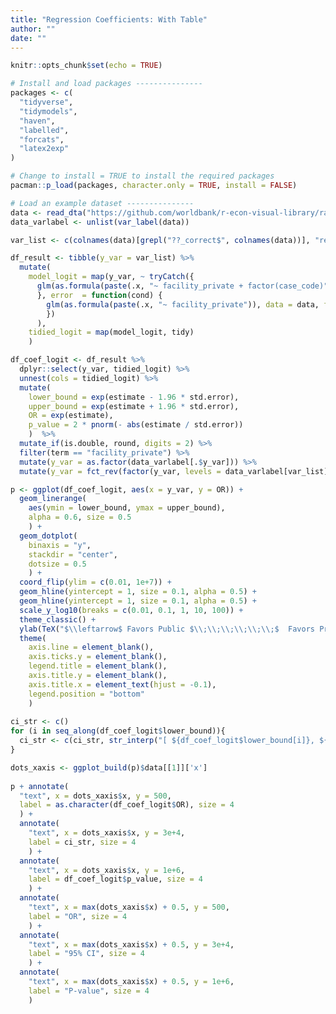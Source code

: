 ```yaml
---
title: "Regression Coefficients: With Table"
author: ""
date: ""
---
```


```r
knitr::opts_chunk$set(echo = TRUE)
```

```r
# Install and load packages ---------------
packages <- c(
  "tidyverse",
  "tidymodels",
  "haven",
  "labelled",
  "forcats",
  "latex2exp"
)

# Change to install = TRUE to install the required packages
pacman::p_load(packages, character.only = TRUE, install = FALSE)

# Load an example dataset ---------------
data <- read_dta("https://github.com/worldbank/r-econ-visual-library/raw/master/Library/Data/METable.dta")
data_varlabel <- unlist(var_label(data))

var_list <- c(colnames(data)[grepl("??_correct$", colnames(data))], "refer", "med_any", "med_class_any_6", "med_class_any_16")

df_result <- tibble(y_var = var_list) %>%
  mutate(
    model_logit = map(y_var, ~ tryCatch({
      glm(as.formula(paste(.x, "~ facility_private + factor(case_code)")), data = data, family = "binomial")
      }, error  = function(cond) {
        glm(as.formula(paste(.x, "~ facility_private")), data = data, family = "binomial")
        })
      ),
    tidied_logit = map(model_logit, tidy)
    )

df_coef_logit <- df_result %>%
  dplyr::select(y_var, tidied_logit) %>%
  unnest(cols = tidied_logit) %>%
  mutate(
    lower_bound = exp(estimate - 1.96 * std.error),
    upper_bound = exp(estimate + 1.96 * std.error),
    OR = exp(estimate),
    p_value = 2 * pnorm(- abs(estimate / std.error))
    )  %>%
  mutate_if(is.double, round, digits = 2) %>%
  filter(term == "facility_private") %>%
  mutate(y_var = as.factor(data_varlabel[.$y_var])) %>%
  mutate(y_var = fct_rev(factor(y_var, levels = data_varlabel[var_list])))

p <- ggplot(df_coef_logit, aes(x = y_var, y = OR)) + 
  geom_linerange(
    aes(ymin = lower_bound, ymax = upper_bound), 
    alpha = 0.6, size = 0.5
    ) +
  geom_dotplot(
    binaxis = "y", 
    stackdir = "center",
    dotsize = 0.5
    ) +
  coord_flip(ylim = c(0.01, 1e+7)) +
  geom_hline(yintercept = 1, size = 0.1, alpha = 0.5) +
  geom_hline(yintercept = 1, size = 0.1, alpha = 0.5) +
  scale_y_log10(breaks = c(0.01, 0.1, 1, 10, 100)) +
  theme_classic() +
  ylab(TeX("$\\leftarrow$ Favors Public $\\;\\;\\;\\;\\;\\;$  Favors Privte $\\rightarrow$ \n")) +
  theme(
    axis.line = element_blank(),
    axis.ticks.y = element_blank(),
    legend.title = element_blank(),
    axis.title.y = element_blank(),
    axis.title.x = element_text(hjust = -0.1),
    legend.position = "bottom"
    )
    
ci_str <- c()
for (i in seq_along(df_coef_logit$lower_bound)){
  ci_str <- c(ci_str, str_interp("[ ${df_coef_logit$lower_bound[i]}, ${df_coef_logit$upper_bound[i]} ]"))
}

dots_xaxis <- ggplot_build(p)$data[[1]]['x']
    
p + annotate(
  "text", x = dots_xaxis$x, y = 500,
  label = as.character(df_coef_logit$OR), size = 4
  ) +
  annotate(
    "text", x = dots_xaxis$x, y = 3e+4,
    label = ci_str, size = 4
    ) +
  annotate(
    "text", x = dots_xaxis$x, y = 1e+6,
    label = df_coef_logit$p_value, size = 4
    ) +
  annotate(
    "text", x = max(dots_xaxis$x) + 0.5, y = 500,
    label = "OR", size = 4
    ) +
  annotate(
    "text", x = max(dots_xaxis$x) + 0.5, y = 3e+4,
    label = "95% CI", size = 4
    ) +
  annotate(
    "text", x = max(dots_xaxis$x) + 0.5, y = 1e+6,
    label = "P-value", size = 4
    )

```

